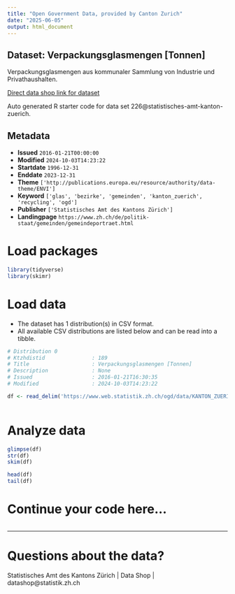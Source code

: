 ```yaml
---
title: "Open Government Data, provided by Canton Zurich"
date: "2025-06-05"
output: html_document
---
```


## Dataset: Verpackungsglasmengen [Tonnen]

Verpackungsglasmengen aus kommunaler Sammlung von Industrie und Privathaushalten.

[Direct data shop link for dataset](https://www.zh.ch/de/politik-staat/statistik-daten/datenkatalog.html#/datasets/226@statistisches-amt-kanton-zuerich)

Auto generated R starter code for data set 226@statistisches-amt-kanton-zuerich.

## Metadata

- **Issued** `2016-01-21T00:00:00`
- **Modified** `2024-10-03T14:23:22`
- **Startdate** `1996-12-31`
- **Enddate** `2023-12-31`
- **Theme** `['http://publications.europa.eu/resource/authority/data-theme/ENVI']`
- **Keyword** `['glas', 'bezirke', 'gemeinden', 'kanton_zuerich', 'recycling', 'ogd']`
- **Publisher** `['Statistisches Amt des Kantons Zürich']`
- **Landingpage** `https://www.zh.ch/de/politik-staat/gemeinden/gemeindeportraet.html`


# Load packages

```r

library(tidyverse)
library(skimr)

```

# Load data

-   The dataset has 1 distribution(s) in CSV format.
-   All available CSV distributions are listed below and can be read into a tibble.

```r

# Distribution 0
# Ktzhdistid               : 189
# Title                    : Verpackungsglasmengen [Tonnen]
# Description              : None
# Issued                   : 2016-01-21T16:30:35
# Modified                 : 2024-10-03T14:23:22

df <- read_delim('https://www.web.statistik.zh.ch/ogd/data/KANTON_ZUERICH_138.csv')



```

# Analyze data

```r

glimpse(df)
str(df)
skim(df)

head(df)
tail(df)

```

# Continue your code here...

```r

```

------------------------------------------------------------------------

# Questions about the data?

Statistisches Amt des Kantons Zürich | Data Shop | datashop@statistik.zh.ch
